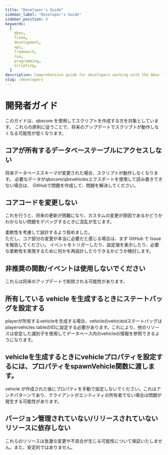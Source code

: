 ```yaml
---
title: "Developer's Guide"
sidebar_label: "Developer's Guide"
sidebar_position: 4
keywords:
  [
    qbox,
    fivem,
    development,
    api,
    framework,
    lua,
    programming,
    scripting,
  ]
description: Comprehensive guide for developers working with the Qbox framework. Learn best practices, API usage, and how to create high-quality resources for Qbox.
slug: /developers
---
```


# 開発者ガイド

このガイドは、qbxcore を使用してスクリプトを作成する方を対象としています。
これらの原則に従うことで、将来のアップデートでスクリプトが動作しなくなる可能性が低くなります。

## コアが所有するデータベーステーブルにアクセスしない

将来データベーススキーマが変更された場合、スクリプトが動作しなくなります。
必要なデータがqbxcore/qbxvehiclesエクスポートを使用して読み書きできない場合は、
GitHubで問題を作成して、問題を解決してください。

## コアコードを変更しない

これを行うと、将来の更新が困難になり、カスタムの変更が原因であるかどうかわからない問題をデバッグするときに混乱が生じます。

柔軟性を考慮して設計するよう努めました。\
ただし、コア部分の変更が本当に必要だと感じる場合は、まず GitHub で Issue を報告してください。
イベントをトリガーしたり、設定値を表示したり、必要な柔軟性を実現するために何かを再設計したりできるかどうか検討します。

## 非推奨の関数/イベントは使用しないでください

これらは将来のアップデートで削除される可能性があります。

## 所有している vehicle を生成するときにステートバッグを設定する

playerが所有するvehicleを生成する場合、vehicleのvehicleidステートバッグはplayervehicles tableのIDに設定する必要があります。これにより、他のリソースは安定した識別子を使用してデータベース内のvehicleの情報を参照できるようになります。

## vehicleを生成するときにvehicleプロパティを設定するには、プロパティをspawnVehicle関数に渡します。

vehicle が作成された後にプロパティを手動で設定しないでください。これはアンチパターンであり、クライアントがエンティティの所有者でない場合は問題が発生する可能性があります。

## バージョン管理されていない/リリースされていないリソースに依存しない

これらのリソースは急激な変更や不具合が生じる可能性について保証いたしません。また、安定的ではありません。
